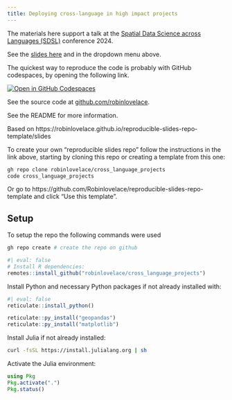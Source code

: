 ```yaml
---
title: Deploying cross-language in high impact projects
---
```


The materials here support a talk at the [Spatial Data Science across Languages (SDSL)](https://spatial-data-science.github.io/2024/) conference 2024.

See the [slides here](slides) and in the dropdown menu above.

The quickest way to reproduce the code is probably with GitHub codespaces, by opening the following link.

[![Open in GitHub Codespaces](https://github.com/codespaces/badge.svg)](https://codespaces.new/Robinlovelace/cross_language_projects)

See the source code at [github.com/robinlovelace](https://github.com/Robinlovelace/cross_language_projects).

See the README for more information.

Based on https://robinlovelace.github.io/reproducible-slides-repo-template/slides 

To create your own "reproducible slides repo" follow the instructions in the link above, starting by cloning this repo or creating a template from this one: 

```bash
gh repo clone robinlovelace/cross_language_projects
code cross_language_projects
```

Or go to https://github.com/Robinlovelace/reproducible-slides-repo-template and click "Use this template".

## Setup

To setup the repo the following commands were used

```bash
gh repo create # create the repo on github
```

```r
#| eval: false
# Install R dependencies:
remotes::install_github("robinlovelace/cross_language_projects")
```

Install Python and necessary Python packages if not already installed with:

```r
#| eval: false
reticulate::install_python()
```

```r
reticulate::py_install("geopandas")
reticulate::py_install("matplotlib")
```

Install Julia if not already installed:


```bash
curl -fsSL https://install.julialang.org | sh
```

Activate the Julia environment:

```julia
using Pkg
Pkg.activate(".")
Pkg.status()
```
